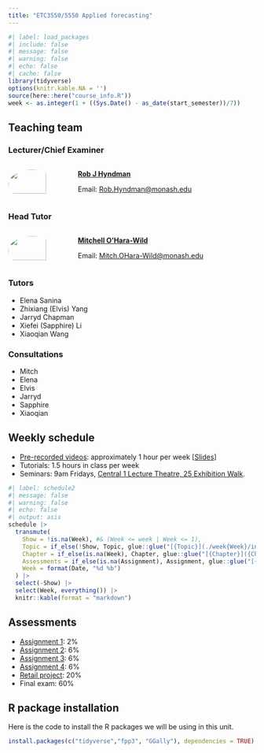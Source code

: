 ```yaml
---
title: "ETC3550/5550 Applied forecasting"
---
```


```r
#| label: load_packages
#| include: false
#| message: false
#| warning: false
#| echo: false
#| cache: false
library(tidyverse)
options(knitr.kable.NA = '')
source(here::here("course_info.R"))
week <- as.integer(1 + ((Sys.Date() - as_date(start_semester))/7))
```

## Teaching team
### Lecturer/Chief Examiner


:::: {.columns}

::: {.column width="25%"}

![](https://robjhyndman.com/img/RJH_AAS_small.png){style="width: 80%; border-radius: 50%;"}
:::

::: {.column width="75%"}

[**Rob J Hyndman**](https://robjhyndman.com)

Email: [Rob.Hyndman@monash.edu](mailto:Rob.Hyndman@monash.edu)

:::

::::

### Head Tutor

:::: {.columns}

::: {.column width="25%"}

![](https://avatars.githubusercontent.com/u/16127127?v=4){style="width: 80%;border-radius: 50%;"}
:::

::: {.column width="75%"}

[**Mitchell O'Hara-Wild**](https://mitchelloharawild.com)

Email: [Mitch.OHara-Wild@monash.edu](mailto:Mitch.OHara-Wild@monash.edu)

:::

::::

### Tutors

* Elena Sanina
* Zhixiang (Elvis) Yang
* Jarryd Chapman
* Xiefei (Sapphire) Li
* Xiaoqian Wang

### Consultations

* Mitch
* Elena
* Elvis
* Jarryd
* Sapphire
* Xiaoqian

## Weekly schedule

* [Pre-recorded videos](https://www.youtube.com/watch?v=uwKiT1o1TkI&list=PLyCNZ_xXGzpm7W9jLqbIyBAiSO5jDwJeE): approximately 1 hour per week [[Slides](https://github.com/robjhyndman/fpp3_slides)]
* Tutorials: 1.5 hours in class per week
* Seminars: 9am Fridays, [Central 1 Lecture Theatre, 25 Exhibition Walk](https://maps.app.goo.gl/RKdmJq2tBfw8ViNT9).


```r
#| label: schedule2
#| message: false
#| warning: false
#| echo: false
#| output: asis
schedule |>
  transmute(
    Show = !is.na(Week), #& (Week <= week | Week <= 1),
    Topic = if_else(!Show, Topic, glue::glue("[{Topic}](./week{Week}/index.html)")),
    Chapter = if_else(is.na(Week), Chapter, glue::glue("[{Chapter}]({Chapter_URL})")),
    Assessments = if_else(is.na(Assignment), Assignment, glue::glue("[{Assignment}]({File})")),
    Week = format(Date, "%d %b")
  ) |>
  select(-Show) |>
  select(Week, everything()) |>
  knitr::kable(format = "markdown")
```

## Assessments

* [Assignment 1](assignments/A1.qmd): 2%
* [Assignment 2](assignments/A2.qmd): 6%
* [Assignment 3](assignments/A3.qmd): 6%
* [Assignment 4](assignments/A4.qmd): 6%
* [Retail project](assignments/Project.qmd): 20%
* Final exam: 60%

## R package installation

Here is the code to install the R packages we will be using in this unit.

```r
install.packages(c("tidyverse","fpp3", "GGally"), dependencies = TRUE)
```
